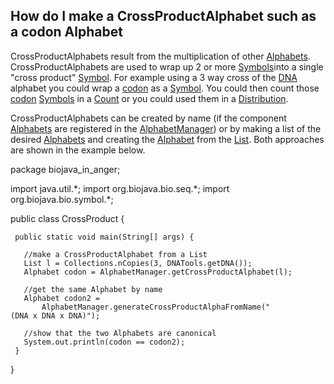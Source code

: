 == How do I make a CrossProductAlphabet such as a codon Alphabet ==

CrossProductAlphabets result from the multiplication of other [http://www.biojava.org/docs/api1.8/org/biojava/bio/symbol/Alphabet.html Alphabets]. CrossProductAlphabets are used to wrap up 2 or more [http://www.biojava.org/docs/api1.8/org/biojava/bio/symbol/Symbol.html Symbols]into a single "cross product" [http://www.biojava.org/docs/api1.8/org/biojava/bio/symbol/Symbol.html Symbol]. For example using a 3 way cross of the [[wp:DNA|DNA]] alphabet you could wrap a [[wp:codon|codon]] as a [http://www.biojava.org/docs/api1.8/org/biojava/bio/symbol/Symbol.html Symbol]. You could then count those [[wp:codon|codon]] [http://www.biojava.org/docs/api1.8/org/biojava/bio/symbol/Symbol.html Symbols] in a [http://www.biojava.org/docs/api1.8/org/biojava/bio/dist/Count.html Count] or you could used them in a [http://www.biojava.org/docs/api1.8/org/biojava/bio/dist/Distribution.html Distribution].

CrossProductAlphabets can be created by name (if the component [http://www.biojava.org/docs/api1.8/org/biojava/bio/symbol/Alphabet.html Alphabets] are registered in the [http://www.biojava.org/docs/api1.8/org/biojava/bio/symbol/AlphabetManager.html AlphabetManager]) or by making a list of the desired [http://www.biojava.org/docs/api1.8/org/biojava/bio/symbol/Alphabet.html Alphabets] and creating the [http://www.biojava.org/docs/api1.8/org/biojava/bio/symbol/Alphabet.html Alphabet] from the [http://java.sun.com/j2se/1.4.2/docs/api/java/util/List.html List]. Both approaches are shown in the example below.

<java>
package biojava_in_anger;

import java.util.*;
import org.biojava.bio.seq.*;
import org.biojava.bio.symbol.*;

public class CrossProduct {
  public static void main(String[] args) {

    //make a CrossProductAlphabet from a List
    List l = Collections.nCopies(3, DNATools.getDNA());
    Alphabet codon = AlphabetManager.getCrossProductAlphabet(l);

    //get the same Alphabet by name
    Alphabet codon2 =
        AlphabetManager.generateCrossProductAlphaFromName("(DNA x DNA x DNA)");

    //show that the two Alphabets are canonical
    System.out.println(codon == codon2);
  }
}
</java>